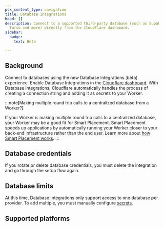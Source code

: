 ```yaml
---
pcx_content_type: navigation
title: Database Integrations
head: []
description: Connect to a supported third-party database (such as Supabase,
  Turso and more) directly from the Cloudflare dashboard.
sidebar:
  badge:
    text: Beta

---
```



## Background

Connect to databases using the new Database Integrations (beta) experience. Enable Database Integrations in the [Cloudflare dashboard](https://dash.cloudflare.com). With Database Integrations, Cloudflare automatically handles the process of creating a connection string and adding it as secrets to your Worker.

:::note[Making multiple round trip calls to a centralized database from a Worker?]


If your Worker is making multiple round trip calls to a centralized database, your Worker may be a good fit for Smart Placement. Smart Placement speeds up applications by automatically running your Worker closer to your back-end infrastructure rather than the end user. Learn more about [how Smart Placement works](/workers/configuration/smart-placement/).
:::

## Database credentials

If you rotate or delete database credentials, you must delete the integration and go through the setup flow again.

## Database limits

At this time, Database Integrations only support access to one database per provider. To add multiple, you must manually configure [secrets](/workers/configuration/environment-variables/).

## Supported platforms

<DirectoryListing />
